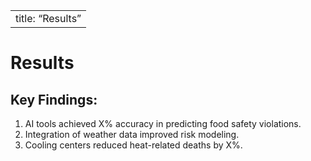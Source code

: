 
---
title: "Results"
---

# Results

## Key Findings:
1. AI tools achieved X% accuracy in predicting food safety violations.
2. Integration of weather data improved risk modeling.
3. Cooling centers reduced heat-related deaths by X%.
